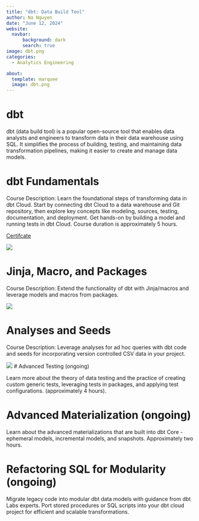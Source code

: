 ```yaml
---
title: "dbt: Data Build Tool"
author: Na Nguyen
date: "June 12, 2024"
website: 
  navbar:
      background: dark
      search: true
image: dbt.png
categories: 
  - Analytics Engineering

about: 
  template: marquee
  image: dbt.png
---
```


# dbt

dbt (data build tool) is a popular open-source tool that enables data analysts and engineers to transform data in their data warehouse using SQL. It simplifies the process of building, testing, and maintaining data transformation pipelines, making it easier to create and manage data models.

# dbt Fundamentals

Course Description: Learn the foundational steps of transforming data in dbt Cloud. Start by connecting dbt Cloud to a data warehouse and Git repository, then explore key concepts like modeling, sources, testing, documentation, and deployment. Get hands-on by building a model and running tests in dbt Cloud. Course duration is approximately 5 hours.

[Certifcate](https://credentials.getdbt.com/37c40248-d8de-4f28-be10-e72ee7ced572)

![](dbt_fundamentals.png)

# Jinja, Macro, and Packages

Course Description: Extend the functionality of dbt with Jinja/macros and leverage models and macros from packages.

![](jinja.png)

# Analyses and Seeds

Course Description: Leverage analyses for ad hoc queries with dbt code and seeds for incorporating version controlled CSV data in your project.

![](analyses.png)
# Advanced Testing (ongoing)

Learn more about the theory of data testing and the practice of creating custom generic tests, leveraging tests in packages, and applying test configurations. (approximately 4 hours).

# Advanced Materialization (ongoing)

Learn about the advanced materializations that are built into dbt Core - ephemeral models, incremental models, and snapshots. Approximately two hours.

# Refactoring SQL for Modularity (ongoing)

Migrate legacy code into modular dbt data models with guidance from dbt Labs experts. Port stored procedures or SQL scripts into your dbt cloud project for efficient and scalable transformations.


